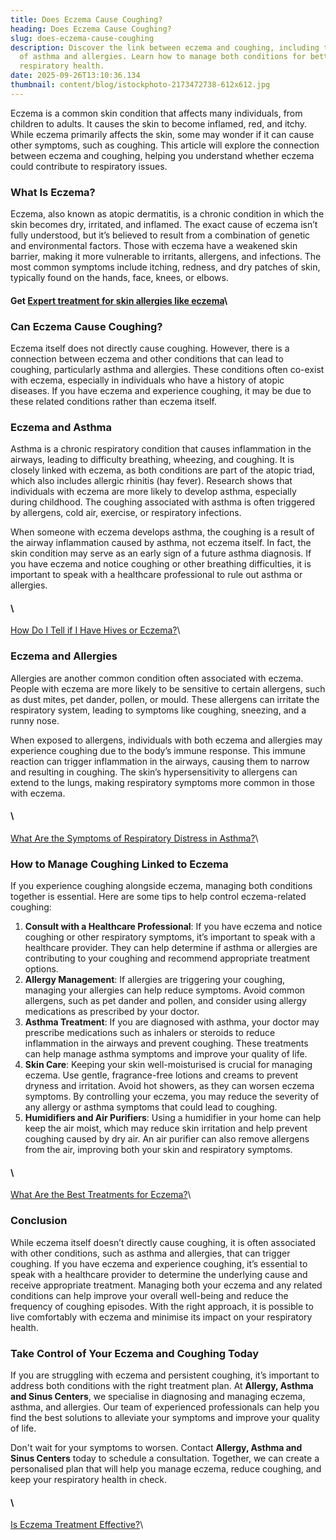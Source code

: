 ```yaml
---
title: Does Eczema Cause Coughing?
heading: Does Eczema Cause Coughing?
slug: does-eczema-cause-coughing
description: Discover the link between eczema and coughing, including the role
  of asthma and allergies. Learn how to manage both conditions for better
  respiratory health.
date: 2025-09-26T13:10:36.134
thumbnail: content/blog/istockphoto-2173472738-612x612.jpg
---
```

Eczema is a common skin condition that affects many individuals, from children to adults. It causes the skin to become inflamed, red, and itchy. While eczema primarily affects the skin, some may wonder if it can cause other symptoms, such as coughing. This article will explore the connection between eczema and coughing, helping you understand whether eczema could contribute to respiratory issues.

### What Is Eczema?

Eczema, also known as atopic dermatitis, is a chronic condition in which the skin becomes dry, irritated, and inflamed. The exact cause of eczema isn’t fully understood, but it’s believed to result from a combination of genetic and environmental factors. Those with eczema have a weakened skin barrier, making it more vulnerable to irritants, allergens, and infections. The most common symptoms include itching, redness, and dry patches of skin, typically found on the hands, face, knees, or elbows.

#### Get [**Expert treatment for skin allergies like eczema**](https://www.aascmed.com/conditions/eczema-hives-rashes/)\


### Can Eczema Cause Coughing?

Eczema itself does not directly cause coughing. However, there is a connection between eczema and other conditions that can lead to coughing, particularly asthma and allergies. These conditions often co-exist with eczema, especially in individuals who have a history of atopic diseases. If you have eczema and experience coughing, it may be due to these related conditions rather than eczema itself.

### Eczema and Asthma

Asthma is a chronic respiratory condition that causes inflammation in the airways, leading to difficulty breathing, wheezing, and coughing. It is closely linked with eczema, as both conditions are part of the atopic triad, which also includes allergic rhinitis (hay fever). Research shows that individuals with eczema are more likely to develop asthma, especially during childhood. The coughing associated with asthma is often triggered by allergens, cold air, exercise, or respiratory infections.

When someone with eczema develops asthma, the coughing is a result of the airway inflammation caused by asthma, not eczema itself. In fact, the skin condition may serve as an early sign of a future asthma diagnosis. If you have eczema and notice coughing or other breathing difficulties, it is important to speak with a healthcare professional to rule out asthma or allergies.

#### \
[How Do I Tell if I Have Hives or Eczema?](https://www.aascmed.com/blog/how-to-tell-if-you-have-hives-or-eczema/)\


### Eczema and Allergies

Allergies are another common condition often associated with eczema. People with eczema are more likely to be sensitive to certain allergens, such as dust mites, pet dander, pollen, or mould. These allergens can irritate the respiratory system, leading to symptoms like coughing, sneezing, and a runny nose.

When exposed to allergens, individuals with both eczema and allergies may experience coughing due to the body’s immune response. This immune reaction can trigger inflammation in the airways, causing them to narrow and resulting in coughing. The skin’s hypersensitivity to allergens can extend to the lungs, making respiratory symptoms more common in those with eczema.

#### \
[What Are the Symptoms of Respiratory Distress in Asthma?](https://www.aascmed.com/blog/symptoms-of-respiratory-distress-in-asthma/)\


### How to Manage Coughing Linked to Eczema

If you experience coughing alongside eczema, managing both conditions together is essential. Here are some tips to help control eczema-related coughing:

1. **Consult with a Healthcare Professional**: If you have eczema and notice coughing or other respiratory symptoms, it’s important to speak with a healthcare provider. They can help determine if asthma or allergies are contributing to your coughing and recommend appropriate treatment options.
1. **Allergy Management**: If allergies are triggering your coughing, managing your allergies can help reduce symptoms. Avoid common allergens, such as pet dander and pollen, and consider using allergy medications as prescribed by your doctor.
1. **Asthma Treatment**: If you are diagnosed with asthma, your doctor may prescribe medications such as inhalers or steroids to reduce inflammation in the airways and prevent coughing. These treatments can help manage asthma symptoms and improve your quality of life.
1. **Skin Care**: Keeping your skin well-moisturised is crucial for managing eczema. Use gentle, fragrance-free lotions and creams to prevent dryness and irritation. Avoid hot showers, as they can worsen eczema symptoms. By controlling your eczema, you may reduce the severity of any allergy or asthma symptoms that could lead to coughing.
1. **Humidifiers and Air Purifiers**: Using a humidifier in your home can help keep the air moist, which may reduce skin irritation and help prevent coughing caused by dry air. An air purifier can also remove allergens from the air, improving both your skin and respiratory symptoms.

#### \
[What Are the Best Treatments for Eczema?](https://www.aascmed.com/blog/best-treatments-for-eczema/)\


### Conclusion

While eczema itself doesn’t directly cause coughing, it is often associated with other conditions, such as asthma and allergies, that can trigger coughing. If you have eczema and experience coughing, it’s essential to speak with a healthcare provider to determine the underlying cause and receive appropriate treatment. Managing both your eczema and any related conditions can help improve your overall well-being and reduce the frequency of coughing episodes. With the right approach, it is possible to live comfortably with eczema and minimise its impact on your respiratory health.

### Take Control of Your Eczema and Coughing Today

If you are struggling with eczema and persistent coughing, it’s important to address both conditions with the right treatment plan. At **Allergy, Asthma and Sinus Centers**, we specialise in diagnosing and managing eczema, asthma, and allergies. Our team of experienced professionals can help you find the best solutions to alleviate your symptoms and improve your quality of life.

Don't wait for your symptoms to worsen. Contact **Allergy, Asthma and Sinus Centers** today to schedule a consultation. Together, we can create a personalised plan that will help you manage eczema, reduce coughing, and keep your respiratory health in check.

#### \
[Is Eczema Treatment Effective?](https://www.aascmed.com/blog/is-eczema-treatment-effective/)\





